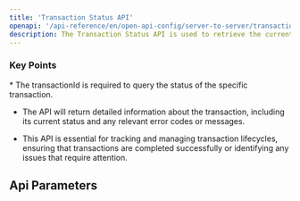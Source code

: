 ```yaml
---
title: 'Transaction Status API'
openapi: '/api-reference/en/open-api-config/server-to-server/transaction-status.json GET /api/v1/server-to-server-interface/transaction/status/{transactionId}'
description: The Transaction Status API is used to retrieve the current status of a specific transaction, including pre-authorization, capture, refund, or void transactions.
---
```


### Key Points

<Info>
  * The transactionId is required to query the status of the specific transaction.

  * The API will return detailed information about the transaction, including its current status and any relevant error codes or messages.

  * This API is essential for tracking and managing transaction lifecycles, ensuring that transactions are completed successfully or identifying any issues that require attention.
</Info>

## Api Parameters